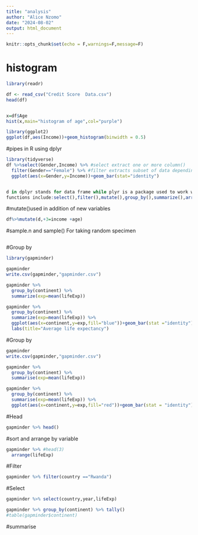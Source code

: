 ```yaml
---
title: "analysis"
author: "Alice Nzomo"
date: "2024-08-02"
output: html_document
---
```


```r
knitr::opts_chunk$set(echo = F,warnings=F,message=F)
```

# histogram

```r
library(readr)

df <- read_csv("Credit Score  Data.csv")
head(df)



```
```r
x=df$Age
hist(x,main="histogram of age",col="purple")
```
```r
library(ggplot2)
ggplot(df,aes(Income))+geom_histogram(binwidth = 0.5)
```
#pipes in R using dplyr
```r
library(tidyverse)
df %>%select(Gender,Income) %>% #select extract one or more column()
  filter(Gender=="Female") %>% #filter extracts subset of data depending on a number of    conditions
  ggplot(aes(x=Gender,y=Income))+geom_bar(stat="identity")
```
```r
```


```r
d in dplyr stands for data frame while plyr is a package used to work with data set and data frames
functions include:select(),filter(),mutate(),group_by(),summarize(),arrange()
```
#mutate()used in addition of new variables
```r
df%>%mutate(d,+3=income +age)
```





#sample.n and sample()
For taking random specimen
```r

```
#Group by
```r
library(gapminder)

```
```r
gapminder
write.csv(gapminder,"gapminder.csv")
```
```r
gapminder %>% 
  group_by(continent) %>% 
  summarize(exp=mean(lifeExp))
```
```r
gapminder %>% 
  group_by(continent) %>% 
  summarize(exp=mean(lifeExp)) %>% 
  ggplot(aes(x=continent,y=exp,fill="blue"))+geom_bar(stat ="identity")+
  labs(title="Average life expectancy")
```
#Group by
```r
gapminder
write.csv(gapminder,"gapminder.csv")
```
```r
gapminder %>% 
  group_by(continent) %>% 
  summarise(exp=mean(lifeExp))
```
```r
gapminder %>% 
  group_by(continent) %>% 
  summarise(exp=mean(lifeExp)) %>% 
  ggplot(aes(x=continent,y=exp,fill="red"))+geom_bar(stat = "identity")+labs(title = "Averagee life expectancy")

```
#Head
```r
gapminder %>% head()
```
#sort and arrange by variable
```r
gapminder %>% #head(3)
  arrange(lifeExp)
```
#Filter
```r
gapminder %>% filter(country =="Rwanda")
```

#Select
```r
gapminder %>% select(country,year,lifeExp)
```



```r
gapminder %>% group_by(continent) %>% tally()
#table(gapminder$continent)
```











#summarise
